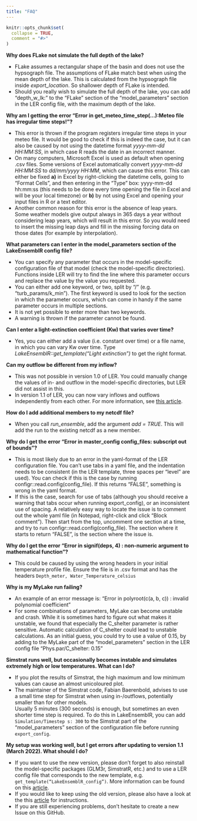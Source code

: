 ```yaml
---
title: "FAQ"
---
```


```r
knitr::opts_chunk$set(
  collapse = TRUE,
  comment = "#>"
)
```

**Why does FLake not simulate the full depth of the lake?**

-   FLake assumes a rectangular shape of the basin and does not use the
    hypsograph file. The assumptions of FLake match best when using the
    mean depth of the lake. This is calculated from the hypsograph file
    inside *export_location*. So shallower depth of FLake is intended.
-   Should you really wish to simulate the full depth of the lake, you
    can add "depth_w\_lk:" to the "FLake" section of the
    "model_parameters" section in the LER config file, with the maximum
    depth of the lake.

**Why am I getting the error "Error in get_meteo_time_step(...):Meteo
file has irregular time steps!"?**

-   This error is thrown if the program registers irregular time steps
    in your meteo file. It would be good to check if this is indeed the
    case, but it can also be caused by not using the datetime format
    *yyyy-mm-dd HH:MM:SS*, in which case R reads the date in an
    incorrect manner.
-   On many computers, Microsoft Excel is used as default when opening
    .csv files. Some versions of Excel automatically convert *yyyy-mm-dd
    HH:MM:SS* to *dd/mm/yyyy HH:MM*, which can cause this error. This
    can either be fixed **a)** in Excel by right-clicking the datetime
    cells, going to "Format Cells", and then entering in the "Type" box:
    yyyy-mm-dd hh:mm:ss (this needs to be done every time opening the
    file in Excel and will be your local timezone) or **b)** by not
    using Excel and opening your input files in R or a text editor.
-   Another common reason for this error is the absence of leap years.
    Some weather models give output always in 365 days a year without
    considering leap years, which will result in this error. So you
    would need to insert the missing leap days and fill in the missing
    forcing data on those dates (for example by interpolation).

**What parameters can I enter in the model_parameters section of the
LakeEnsemblR config file?**

-   You can specify any parameter that occurs in the model-specific
    configuration file of that model (check the model-specific
    directories). Functions inside LER will try to find the line where
    this parameter occurs and replace the value by the value you
    requested.
-   You can either add one keyword, or two, split by "/" (e.g.
    "turb_params/k_min"). The first keyword is used to look for the
    section in which the parameter occurs, which can come in handy if
    the same parameter occurs in multiple sections.
-   It is not yet possible to enter more than two keywords.
-   A warning is thrown if the parameter cannot be found.

**Can I enter a light-extinction coefficient (Kw) that varies over
time?**

-   Yes, you can either add a value (i.e. constant over time) or a file
    name, in which you can vary Kw over time. Type
    *LakeEnsemblR::get_template("Light extinction")* to get the right
    format.

**Can my outflow be different from my inflow?**

-   This was not possible in version 1.0 of LER. You could manually
    change the values of in- and outflow in the model-specific
    directories, but LER did not assist in this.
-   In version 1.1 of LER, you can now vary inflows and outflows
    independently from each other. For more information, see 
    [this article](articles/from-v1-0-to-v1-1-changes.html).

**How do I add additional members to my netcdf file?**

-   When you call *run_ensemble*, add the argument *add = TRUE*. This
    will add the run to the existing netcdf as a new member.

**Why do I get the error "Error in master_config config_files: subscript
out of bounds"?**

-   This is most likely due to an error in the yaml-format of the LER
    configuration file. You can't use tabs in a yaml file, and the
    indentation needs to be consistent (in the LER template, three
    spaces per "level" are used). You can check if this is the case by
    running configr::read.config(config_file). If this returns "FALSE",
    something is wrong in the yaml format.
-   If this is the case, search for use of tabs (although you should
    receive a warning that tabs occur when running export_config), or an
    inconsistent use of spacing. A relatively easy way to locate the
    issue is to comment out the whole yaml file (in Notepad, right-click
    and click "Block comment"). Then start from the top, uncomment one
    section at a time, and try to run configr::read.config(config_file).
    The section where it starts to return "FALSE", is the section where
    the issue is.

**Why do I get the error "Error in signif(deps, 4) : non-numeric
argument to mathematical function"?**

-   This could be caused by using the wrong headers in your initial
    temperature profile file. Ensure the file is in .csv format and has
    the headers `<code>`{=html}Depth_meter,
    Water_Temperature_celsius`</code>`{=html}

**Why is my MyLake run failing?**

-   An example of an error message is: "Error in polyroot(c(a, b, c)) :
    invalid polynomial coefficient"
-   For some combinations of parameters, MyLake can become unstable and
    crash. While it is sometimes hard to figure out what makes it
    unstable, we found that especially the C_shelter parameter is rather
    sensitive. Automatic calculation of C_shelter could lead to unstable
    calculations. As an initial guess, you could try to use a value of
    0.15, by adding to the MyLake part of the "model_parameters" section
    in the LER config file "Phys.par/C_shelter: 0.15"

**Simstrat runs well, but occasionally becomes instable and simulates
extremely high or low temperatures. What can I do?**

-   If you plot the results of Simstrat, the high maximum and low
    minimum values can cause an almost unicoloured plot.
-   The maintainer of the Simstrat code, Fabian Baerenbold, advises to
    use a small time step for Simstrat when using in-/outflows,
    potentially smaller than for other models.\
    Usually 5 minutes (300 seconds) is enough, but sometimes an even
    shorter time step is required. To do this in LakeEnsemblR, you can
    add `<code>`{=html}Simulation/Timestep s: 300`</code>`{=html} to the
    Simstrat part of the "model_parameters" section of the configuration
    file before running `<code>`{=html}export_config`</code>`{=html}.

**My setup was working well, but I get errors after updating to version
1.1 (March 2022). What should I do?**

-   If you want to use the new version, please don't forget to also
    reinstall the model-specific packages (GLM3r, SimstratR, etc.) and
    to use a LER config file that corresponds to the new template, e.g.
    `<code>`{=html}get_template("LakeEnsemblR_config")`</code>`{=html}.
    More information can be found on this [article](articles/from-v1-0-to-v1-1-changes.html).
-   If you would like to keep using the old version, please also have a
    look at the this [article](articles/from-v1-0-to-v1-1-changes.html)
    for instructions.
-   If you are still experiencing problems, don't hesitate to create a
    new Issue on this GitHub.


